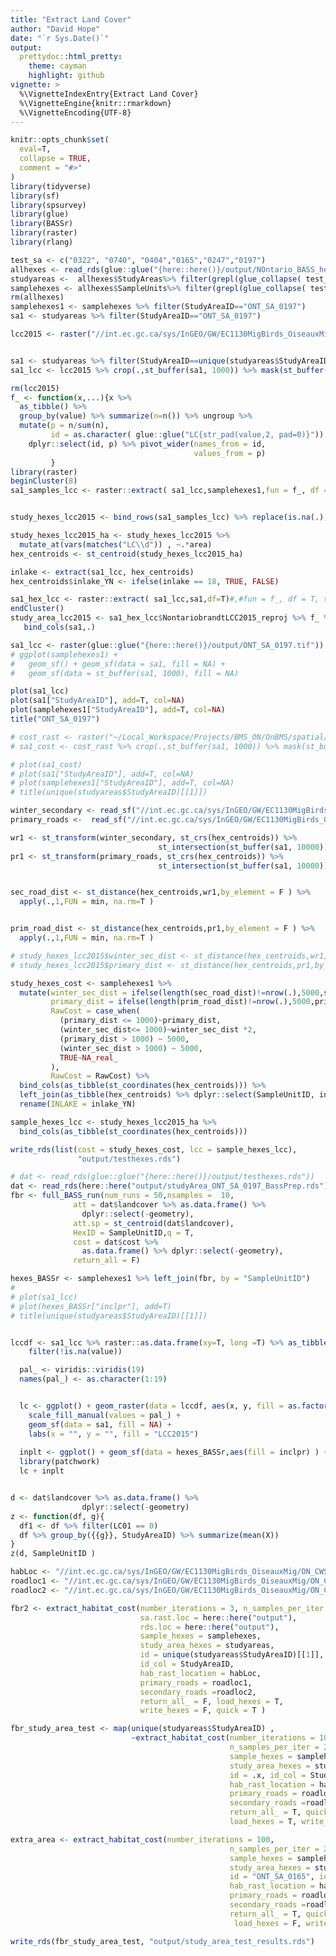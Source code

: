```yaml
---
title: "Extract Land Cover"
author: "David Hope"
date: "`r Sys.Date()`"
output:
  prettydoc::html_pretty:
    theme: cayman
    highlight: github
vignette: >
  %\VignetteIndexEntry{Extract Land Cover}
  %\VignetteEngine{knitr::rmarkdown}
  %\VignetteEncoding{UTF-8}
---
```


```r
knitr::opts_chunk$set(
  eval=T,
  collapse = TRUE,
  comment = "#>"
)
library(tidyverse)
library(sf)
library(spsurvey)
library(glue)
library(BASSr)
library(raster)
library(rlang)
```

```r
test_sa <- c("0322", "0740", "0404","0165","0247","0197")
allhexes <- read_rds(glue::glue("{here::here()}/output/NOntario_BASS_hexes.rds"))
studyareas <-  allhexes$StudyAreas%>% filter(grepl(glue_collapse( test_sa,"|"), StudyAreaID))
samplehexes <- allhexes$SampleUnits%>% filter(grepl(glue_collapse( test_sa,"|"), StudyAreaID))
rm(allhexes)
samplehexes1 <- samplehexes %>% filter(StudyAreaID=="ONT_SA_0197")
sa1 <- studyareas %>% filter(StudyAreaID=="ONT_SA_0197")
```

```r
lcc2015 <- raster("//int.ec.gc.ca/sys/InGEO/GW/EC1130MigBirds_OiseauxMig/ON_CWS/THEMES/BMS_ON/SANDBOX/dhdev/OnBMS/spatial/NontariobrandtLCC2015_reproj.tif")


sa1 <- studyareas %>% filter(StudyAreaID==unique(studyareas$StudyAreaID)[[1]])
sa1_lcc <- lcc2015 %>% crop(.,st_buffer(sa1, 1000)) %>% mask(st_buffer(sa1, 1000))

rm(lcc2015)
f_ <- function(x,...){x %>% 
  as_tibble() %>% 
  group_by(value) %>% summarize(n=n()) %>% ungroup %>% 
  mutate(p = n/sum(n),
         id = as.character( glue::glue("LC{str_pad(value,2, pad=0)}")) )%>% 
    dplyr::select(id, p) %>% pivot_wider(names_from = id, 
                                         values_from = p)
         }
library(raster)
beginCluster(8)
sa1_samples_lcc <- raster::extract( sa1_lcc,samplehexes1,fun = f_, df = F, sp =F)


study_hexes_lcc2015 <- bind_rows(sa1_samples_lcc) %>% replace(is.na(.),0) %>% bind_cols(samplehexes1,.) %>% mutate(area = units::drop_units(st_area(.)*0.0001))

study_hexes_lcc2015_ha <- study_hexes_lcc2015 %>% 
  mutate_at(vars(matches("LC\\d")) , ~.*area) 
hex_centroids <- st_centroid(study_hexes_lcc2015_ha)

inlake <- extract(sa1_lcc, hex_centroids)
hex_centroids$inlake_YN <- ifelse(inlake == 18, TRUE, FALSE)

sa1_hex_lcc <- raster::extract( sa1_lcc,sa1,df=T)#,#fun = f_, df = T, sp =F)
endCluster()
study_area_lcc2015 <- sa1_hex_lcc$NontariobrandtLCC2015_reproj %>% f_ %>% 
   bind_cols(sa1,.)

```


```r
sa1_lcc <- raster(glue::glue("{here::here()}/output/ONT_SA_0197.tif"))
# ggplot(samplehexes1) + 
#   geom_sf() + geom_sf(data = sa1, fill = NA) +
#   geom_sf(data = st_buffer(sa1, 1000), fill = NA)

plot(sa1_lcc)
plot(sa1["StudyAreaID"], add=T, col=NA)
plot(samplehexes1["StudyAreaID"], add=T, col=NA)
title("ONT_SA_0197")


```

```r
# cost_rast <- raster("~/Local_Workspace/Projects/BMS_ON/OnBMS/spatial/Ontario_North_MinCost.tif")
# sa1_cost <- cost_rast %>% crop(.,st_buffer(sa1, 1000)) %>% mask(st_buffer(sa1, 1000))

# plot(sa1_cost)
# plot(sa1["StudyAreaID"], add=T, col=NA)
# plot(samplehexes1["StudyAreaID"], add=T, col=NA)
# title(unique(studyareas$StudyAreaID)[[1]])

```


```r
winter_secondary <- read_sf("//int.ec.gc.ca/sys/InGEO/GW/EC1130MigBirds_OiseauxMig/ON_CWS/THEMES/BMS_ON/SPATIAL/SecondaryRoadsNOntario.shp")
primary_roads <-  read_sf("//int.ec.gc.ca/sys/InGEO/GW/EC1130MigBirds_OiseauxMig/ON_CWS/THEMES/BMS_ON/SPATIAL/PrimaryRoadsNOnt.shp")

wr1 <- st_transform(winter_secondary, st_crs(hex_centroids)) %>% 
                                 st_intersection(st_buffer(sa1, 10000))
pr1 <- st_transform(primary_roads, st_crs(hex_centroids)) %>% 
                                 st_intersection(st_buffer(sa1, 10000))


sec_road_dist <- st_distance(hex_centroids,wr1,by_element = F ) %>% 
  apply(.,1,FUN = min, na.rm=T ) 


prim_road_dist <- st_distance(hex_centroids,pr1,by_element = F ) %>% 
  apply(.,1,FUN = min, na.rm=T )

# study_hexes_lcc2015$winter_sec_dist <- st_distance(hex_centroids,wr1,by_element = T ) 
# study_hexes_lcc2015$primary_dist <- st_distance(hex_centroids,pr1,by_element = T )

study_hexes_cost <- samplehexes1 %>% 
  mutate(winter_sec_dist = ifelse(length(sec_road_dist)!=nrow(.),5000,sec_road_dist),
         primary_dist = ifelse(length(prim_road_dist)!=nrow(.),5000,prim_road_dist),
         RawCost = case_when(
           (primary_dist <= 1000)~primary_dist,
           (winter_sec_dist<= 1000)~winter_sec_dist *2,
           (primary_dist > 1000) ~ 5000,
           (winter_sec_dist > 1000) ~ 5000,
           TRUE~NA_real_
         ),
         RawCost = RawCost) %>% 
  bind_cols(as_tibble(st_coordinates(hex_centroids))) %>% 
  left_join(as_tibble(hex_centroids) %>% dplyr::select(SampleUnitID, inlake_YN), by = "SampleUnitID") %>% 
  rename(INLAKE = inlake_YN)

sample_hexes_lcc <- study_hexes_lcc2015_ha %>% 
  bind_cols(as_tibble(st_coordinates(hex_centroids)))

write_rds(list(cost = study_hexes_cost, lcc = sample_hexes_lcc),
               "output/testhexes.rds")

```



```r
# dat <- read_rds(glue::glue("{here::here()}/output/testhexes.rds"))
dat <- read_rds(here::here("output/studyArea_ONT_SA_0197_BassPrep.rds"))
fbr <- full_BASS_run(num_runs = 50,nsamples =  10,
              att = dat$landcover %>% as.data.frame() %>%
                dplyr::select(-geometry), 
              att.sp = st_centroid(dat$landcover), 
              HexID = SampleUnitID,q = T,
              cost = dat$cost %>% 
                as.data.frame() %>% dplyr::select(-geometry), 
              return_all = F)

hexes_BASSr <- samplehexes1 %>% left_join(fbr, by = "SampleUnitID")
# 
# plot(sa1_lcc)
# plot(hexes_BASSr["inclpr"], add=T)
# title(unique(studyareas$StudyAreaID)[[1]])


lccdf <- sa1_lcc %>% raster::as.data.frame(xy=T, long =T) %>% as_tibble() %>%
    filter(!is.na(value))

  pal_ <- viridis::viridis(19)
  names(pal_) <- as.character(1:19)


  lc <- ggplot() + geom_raster(data = lccdf, aes(x, y, fill = as.factor(value))) +
    scale_fill_manual(values = pal_) +
    geom_sf(data = sa1, fill = NA) +
    labs(x = "", y = "", fill = "LCC2015")
  
  inplt <- ggplot() + geom_sf(data = hexes_BASSr,aes(fill = inclpr) ) + scale_fill_viridis_c()
  library(patchwork)
  lc + inplt


d <- dat$landcover %>% as.data.frame() %>%
                dplyr::select(-geometry)
z <- function(df, g){
  df1 <- df %>% filter(LC01 == 0)
  df %>% group_by({{g}}, StudyAreaID) %>% summarize(mean(X))
}
z(d, SampleUnitID )

```


```r
habLoc <- "//int.ec.gc.ca/sys/InGEO/GW/EC1130MigBirds_OiseauxMig/ON_CWS/THEMES/BMS_ON/SANDBOX/dhdev/OnBMS/spatial/NontariobrandtLCC2015_reproj.tif"
roadloc1 <- "//int.ec.gc.ca/sys/InGEO/GW/EC1130MigBirds_OiseauxMig/ON_CWS/THEMES/BMS_ON/SPATIAL/SecondaryRoadsNOntario.shp"
roadloc2 <- "//int.ec.gc.ca/sys/InGEO/GW/EC1130MigBirds_OiseauxMig/ON_CWS/THEMES/BMS_ON/SPATIAL/PrimaryRoadsNOnt.shp"
```

```r
fbr2 <- extract_habitat_cost(number_iterations = 3, n_samples_per_iter = 20, 
                             sa.rast.loc = here::here("output"),
                             rds.loc = here::here("output"),
                             sample_hexes = samplehexes,
                             study_area_hexes = studyareas, 
                             id = unique(studyareas$StudyAreaID)[[1]], 
                             id_col = StudyAreaID, 
                             hab_rast_location = habLoc, 
                             primary_roads = roadloc1, 
                             secondary_roads =roadloc2, 
                             return_all_ = F, load_hexes = T, 
                             write_hexes = F, quick = T )
```

```r
fbr_study_area_test <- map(unique(studyareas$StudyAreaID) ,
                           ~extract_habitat_cost(number_iterations = 100,
                                                 n_samples_per_iter = 20, 
                                                 sample_hexes = samplehexes, 
                                                 study_area_hexes = studyareas, 
                                                 id = .x, id_col = StudyAreaID,
                                                 hab_rast_location = habLoc,
                                                 primary_roads = roadloc1,
                                                 secondary_roads =roadloc2, 
                                                 return_all_ = T, quick = T,
                                                 load_hexes = T, write_hexes = F))

extra_area <- extract_habitat_cost(number_iterations = 100,
                                                 n_samples_per_iter = 20, 
                                                 sample_hexes = samplehexes, 
                                                 study_area_hexes = studyareas, 
                                                 id = "ONT_SA_0165", id_col = StudyAreaID,
                                                 hab_rast_location = habLoc,
                                                 primary_roads = roadloc1,
                                                 secondary_roads =roadloc2, 
                                                 return_all_ = T, quick = T,
                                                  load_hexes = F, write_hexes = T)
```



```r
write_rds(fbr_study_area_test, "output/study_area_test_results.rds")
```


